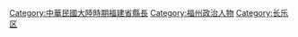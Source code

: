 [[Category:中華民國大陸時期福建省縣長|Category:中華民國大陸時期福建省縣長]]
[[Category:福州政治人物|Category:福州政治人物]]
[[Category:长乐区|Category:长乐区]]